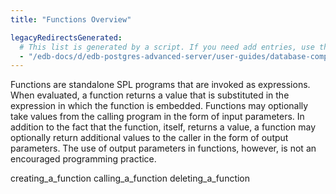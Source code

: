 ```yaml
---
title: "Functions Overview"

legacyRedirectsGenerated:
  # This list is generated by a script. If you need add entries, use the `legacyRedirects` key.
  - "/edb-docs/d/edb-postgres-advanced-server/user-guides/database-compatibility-for-oracle-developers-guide/10/Database_Compatibility_for_Oracle_Developers_Guide_10.1.054.html"
---
```


<div id="functions_overview" class="registered_link"></div>

Functions are standalone SPL programs that are invoked as expressions. When evaluated, a function returns a value that is substituted in the expression in which the function is embedded. Functions may optionally take values from the calling program in the form of input parameters. In addition to the fact that the function, itself, returns a value, a function may optionally return additional values to the caller in the form of output parameters. The use of output parameters in functions, however, is not an encouraged programming practice.

<div class="toctree" maxdepth="3">

creating_a_function calling_a_function deleting_a_function

</div>
